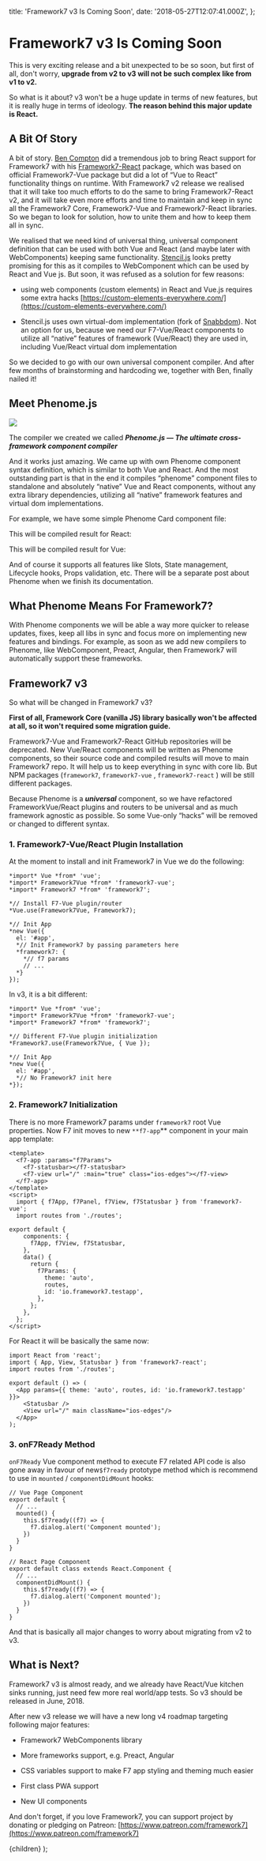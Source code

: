   title: 'Framework7 v3 Is Coming Soon',
  date: '2018-05-27T12:07:41.000Z',
};

# Framework7 v3 Is Coming Soon

This is very exciting release and a bit unexpected to be so soon, but first of all, don't worry, **upgrade from v2 to v3 will not be such complex like from v1 to v2.**

So what is it about? v3 won't be a huge update in terms of new features, but it is really huge in terms of ideology. **The reason behind this major update is React.**

## A Bit Of Story

A bit of story. [Ben Compton](https://github.com/bencompton/) did a tremendous job to bring React support for Framework7 with his [Framework7-React](https://github.com/bencompton/framework7-react) package, which was based on official Framework7-Vue package but did a lot of “Vue to React” functionality things on runtime. With Framework7 v2 release we realised that it will take too much efforts to do the same to bring Framework7-React v2, and it will take even more efforts and time to maintain and keep in sync all the Framework7 Core, Framework7-Vue and Framework7-React libraries. So we began to look for solution, how to unite them and how to keep them all in sync.

We realised that we need kind of universal thing, universal component definition that can be used with both Vue and React (and maybe later with WebComponents) keeping same functionality. [Stencil.js](https://stenciljs.com/) looks pretty promising for this as it compiles to WebComponent which can be used by React and Vue js. But soon, it was refused as a solution for few reasons:

- using web components (custom elements) in React and Vue.js requires some extra hacks [https://custom-elements-everywhere.com/](https://custom-elements-everywhere.com/)

- Stencil.js uses own virtual-dom implementation (fork of [Snabbdom](https://github.com/snabbdom/snabbdom)). Not an option for us, because we need our F7-Vue/React components to utilize all “native” features of framework (Vue/React) they are used in, including Vue/React virtual dom implementation

So we decided to go with our own universal component compiler. And after few months of brainstorming and hardcoding we, together with Ben, finally nailed it!

## Meet Phenome.js

![](https://cdn-images-1.medium.com/max/3800/1*tMFUEvEVqbyP15meskS-iQ.png)

The compiler we created we called **_Phenome.js — The ultimate cross-framework component compiler_**

And it works just amazing. We came up with own Phenome component syntax definition, which is similar to both Vue and React. And the most outstanding part is that in the end it compiles “phenome” component files to standalone and absolutely “native” Vue and React components, without any extra library dependencies, utilizing all “native” framework features and virtual dom implementations.

For example, we have some simple Phenome Card component file:

<Gist src="https://gist.github.com/nolimits4web/e9fc4ce6379c6db3bb1efbe64f47e80d.js" />

This will be compiled result for React:

<Gist src="https://gist.github.com/nolimits4web/e78ee835605299814d6bc99d7c8fb004.js" />

This will be compiled result for Vue:

<Gist src="https://gist.github.com/nolimits4web/37ea4740d23b0660383529dd07b11ad7.js" />

And of course it supports all features like Slots, State management, Lifecycle hooks, Props validation, etc. There will be a separate post about Phenome when we finish its documentation.

## What Phenome Means For Framework7?

With Phenome components we will be able a way more quicker to release updates, fixes, keep all libs in sync and focus more on implementing new features and bindings. For example, as soon as we add new compilers to Phenome, like WebComponent, Preact, Angular, then Framework7 will automatically support these frameworks.

## Framework7 v3

So what will be changed in Framework7 v3?

**First of all, Framework Core (vanilla JS) library basically won't be affected at all, so it won't required some migration guide.**

Framework7-Vue and Framework7-React GitHub repositories will be deprecated. New Vue/React components will be written as Phenome components, so their source code and compiled results will move to main Framework7 repo. It will help us to keep everything in sync with core lib. But NPM packages (`framework7`, `framework7-vue` , `framework7-react` ) will be still different packages.

Because Phenome is a **_universal_** component, so we have refactored FrameworkVue/React plugins and routers to be universal and as much framework agnostic as possible. So some Vue-only “hacks” will be removed or changed to different syntax.

### 1. Framework7-Vue/React Plugin Installation

At the moment to install and init Framework7 in Vue we do the following:

```
*import* Vue *from* 'vue';
*import* Framework7Vue *from* 'framework7-vue';
*import* Framework7 *from* 'framework7';
```

```
*// Install F7-Vue plugin/router
*Vue.use(Framework7Vue, Framework7);
```

```
*// Init App
*new Vue({
  el: '#app',
  *// Init Framework7 by passing parameters here
  *framework7: {
    *// f7 params
    // ...
  *}
});
```

In v3, it is a bit different:

```
*import* Vue *from* 'vue';
*import* Framework7Vue *from* 'framework7-vue';
*import* Framework7 *from* 'framework7';
```

```
*// Different F7-Vue plugin initialization
*Framework7.use(Framework7Vue, { Vue });
```

```
*// Init App
*new Vue({
  el: '#app',
  *// No Framework7 init here
*});
```

### 2. Framework7 Initialization

There is no more Framework7 params under `framework7` root Vue properties. Now F7 init moves to new `**f7-app`\*\* component in your main app template:

```
<template>
  <f7-app :params="f7Params">
    <f7-statusbar></f7-statusbar>
    <f7-view url="/" :main="true" class="ios-edges"></f7-view>
  </f7-app>
</template>
<script>
  import { f7App, f7Panel, f7View, f7Statusbar } from 'framework7-vue';
  import routes from './routes';
```

```
export default {
    components: {
      f7App, f7View, f7Statusbar,
    },
    data() {
      return {
        f7Params: {
          theme: 'auto',
          routes,
          id: 'io.framework7.testapp',
        },
      };
    },
  };
</script>
```

For React it will be basically the same now:

```
import React from 'react';
import { App, View, Statusbar } from 'framework7-react';
import routes from './routes';
```

```
export default () => (
  <App params={{ theme: 'auto', routes, id: 'io.framework7.testapp' }}>
    <Statusbar />
    <View url="/" main className="ios-edges"/>
  </App>
);
```

### 3. onF7Ready Method

`onF7Ready` Vue component method to execute F7 related API code is also gone away in favour of new`$f7ready` prototype method which is recommend to use in `mounted` / `componentDidMount` hooks:

```
// Vue Page Component
export default {
  // ...
  mounted() {
    this.$f7ready((f7) => {
      f7.dialog.alert('Component mounted');
    })
  }
}
```

```
// React Page Component
export default class extends React.Component {
  // ...
  componentDidMount() {
    this.$f7ready((f7) => {
      f7.dialog.alert('Component mounted');
    })
  }
}
```

And that is basically all major changes to worry about migrating from v2 to v3.

## What is Next?

Framework7 v3 is almost ready, and we already have React/Vue kitchen sinks running, just need few more real world/app tests. So v3 should be released in June, 2018.

After new v3 release we will have a new long v4 roadmap targeting following major features:

- Framework7 WebComponents library

- More frameworks support, e.g. Preact, Angular

- CSS variables support to make F7 app styling and theming much easier

- First class PWA support

- New UI components

And don't forget, if you love Framework7, you can support project by donating or pledging on Patreon: [https://www.patreon.com/framework7](https://www.patreon.com/framework7)

  <PostLayout meta={meta}>{children}</PostLayout>
);

